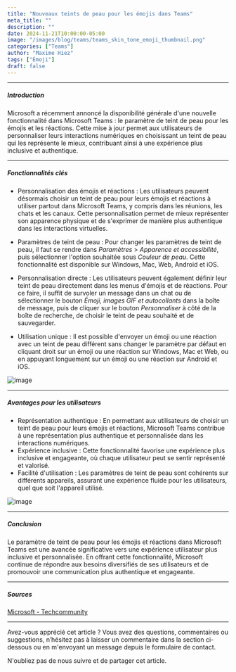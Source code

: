 ```yaml
---
title: "Nouveaux teints de peau pour les émojis dans Teams"
meta_title: ""
description: ""
date: 2024-11-21T10:00:00-05:00
image: "/images/blog/teams/teams_skin_tone_emoji_thumbnail.png"
categories: ["Teams"]
author: "Maxime Hiez"
tags: ["Émoji"]
draft: false
---
```

---

##### Introduction
Microsoft a récemment annoncé la disponibilité générale d'une nouvelle fonctionnalité dans Microsoft Teams : le paramètre de teint de peau pour les émojis et les réactions. Cette mise à jour permet aux utilisateurs de personnaliser leurs interactions numériques en choisissant un teint de peau qui les représente le mieux, contribuant ainsi à une expérience plus inclusive et authentique.

---

##### Fonctionnalités clés
- Personnalisation des émojis et réactions : Les utilisateurs peuvent désormais choisir un teint de peau pour leurs émojis et réactions à utiliser partout dans Microsoft Teams, y compris dans les réunions, les chats et les canaux. Cette personnalisation permet de mieux représenter son apparence physique et de s'exprimer de manière plus authentique dans les interactions virtuelles.

- Paramètres de teint de peau : Pour changer les paramètres de teint de peau, il faut se rendre dans *Paramètres* > *Apparence et accessibilité*, puis sélectionner l'option souhaitée sous *Couleur de peau*. Cette fonctionnalité est disponible sur Windows, Mac, Web, Android et iOS.

- Personnalisation directe : Les utilisateurs peuvent également définir leur teint de peau directement dans les menus d'émojis et de réactions. Pour ce faire, il suffit de survoler un message dans un chat ou de sélectionner le bouton *Émoji, images GIF et autocollants* dans la boîte de message, puis de cliquer sur le bouton *Personnaliser* à côté de la boîte de recherche, de choisir le teint de peau souhaité et de sauvegarder.

- Utilisation unique : Il est possible d'envoyer un émoji ou une réaction avec un teint de peau différent sans changer le paramètre par défaut en cliquant droit sur un émoji ou une réaction sur Windows, Mac et Web, ou en appuyant longuement sur un émoji ou une réaction sur Android et iOS.


![image](/images/blog/teams/teams_skin_tone_emoji_001.png)

---

##### Avantages pour les utilisateurs
- Représentation authentique : En permettant aux utilisateurs de choisir un teint de peau pour leurs émojis et réactions, Microsoft Teams contribue à une représentation plus authentique et personnalisée dans les interactions numériques.
- Expérience inclusive : Cette fonctionnalité favorise une expérience plus inclusive et engageante, où chaque utilisateur peut se sentir représenté et valorisé.
- Facilité d'utilisation : Les paramètres de teint de peau sont cohérents sur différents appareils, assurant une expérience fluide pour les utilisateurs, quel que soit l'appareil utilisé.

![image](/images/blog/teams/teams_skin_tone_emoji_002.png)

---

##### Conclusion
Le paramètre de teint de peau pour les émojis et réactions dans Microsoft Teams est une avancée significative vers une expérience utilisateur plus inclusive et personnalisée. En offrant cette fonctionnalité, Microsoft continue de répondre aux besoins diversifiés de ses utilisateurs et de promouvoir une communication plus authentique et engageante.

---

##### Sources
[Microsoft - Techcommunity](https://techcommunity.microsoft.com/blog/microsoft365insiderblog/new-skin-tone-settings-in-microsoft-teams/4261358)

---


Avez-vous apprécié cet article ? Vous avez des questions, commentaires ou suggestions, n’hésitez pas à laisser un commentaire dans la section ci-dessous ou en m'envoyant un message depuis le formulaire de contact.

N'oubliez pas de nous suivre et de partager cet article.